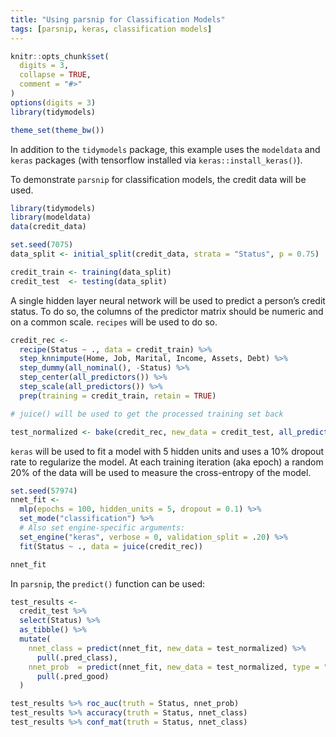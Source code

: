 ```yaml
---
title: "Using parsnip for Classification Models"
tags: [parsnip, keras, classification models]
---
```

  
```r
knitr::opts_chunk$set(
  digits = 3,
  collapse = TRUE,
  comment = "#>"
)
options(digits = 3)
library(tidymodels)

theme_set(theme_bw())
```

In addition to the `tidymodels` package, this example uses the `modeldata` and `keras` packages (with tensorflow installed via `keras::install_keras()`). 

To demonstrate `parsnip` for classification models, the credit data will be used. 

```r
library(tidymodels)
library(modeldata)
data(credit_data)

set.seed(7075)
data_split <- initial_split(credit_data, strata = "Status", p = 0.75)

credit_train <- training(data_split)
credit_test  <- testing(data_split)
```

A single hidden layer neural network will be used to predict a person's credit status. To do so, the columns of the predictor matrix should be numeric and on a common scale. `recipes` will be used to do so.  

```r
credit_rec <- 
  recipe(Status ~ ., data = credit_train) %>%
  step_knnimpute(Home, Job, Marital, Income, Assets, Debt) %>%
  step_dummy(all_nominal(), -Status) %>%
  step_center(all_predictors()) %>%
  step_scale(all_predictors()) %>%
  prep(training = credit_train, retain = TRUE)

# juice() will be used to get the processed training set back

test_normalized <- bake(credit_rec, new_data = credit_test, all_predictors())
```

`keras` will be used to fit a model with 5 hidden units and uses a 10% dropout rate to regularize the model. At each training iteration (aka epoch) a random 20% of the data will be used to measure the cross-entropy of the model. 

```r
set.seed(57974)
nnet_fit <-
  mlp(epochs = 100, hidden_units = 5, dropout = 0.1) %>%
  set_mode("classification") %>% 
  # Also set engine-specific arguments: 
  set_engine("keras", verbose = 0, validation_split = .20) %>%
  fit(Status ~ ., data = juice(credit_rec))

nnet_fit
```

In `parsnip`, the `predict()` function can be used:  

```r
test_results <- 
  credit_test %>%
  select(Status) %>%
  as_tibble() %>%
  mutate(
    nnet_class = predict(nnet_fit, new_data = test_normalized) %>% 
      pull(.pred_class),
    nnet_prob  = predict(nnet_fit, new_data = test_normalized, type = "prob") %>% 
      pull(.pred_good)
  )

test_results %>% roc_auc(truth = Status, nnet_prob)
test_results %>% accuracy(truth = Status, nnet_class)
test_results %>% conf_mat(truth = Status, nnet_class)
```
